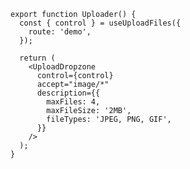 ```tsx
export function Uploader() {
  const { control } = useUploadFiles({
    route: 'demo',
  });

  return (
    <UploadDropzone
      control={control}
      accept="image/*"
      description={{
        maxFiles: 4,
        maxFileSize: '2MB',
        fileTypes: 'JPEG, PNG, GIF',
      }}
    />
  );
}
```
